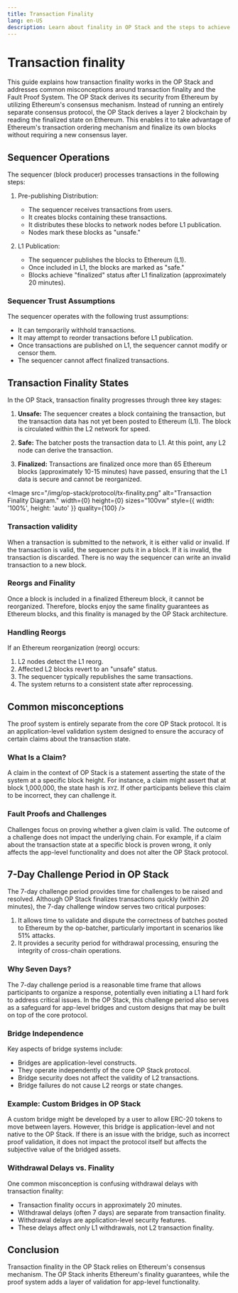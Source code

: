 ```yaml
---
title: Transaction Finality
lang: en-US
description: Learn about finality in OP Stack and the steps to achieve transaction settlement.
---
```



# Transaction finality

This guide explains how transaction finality works in the OP Stack and addresses common misconceptions around transaction finality and the Fault Proof System.
The OP Stack derives its security from Ethereum by utilizing Ethereum's consensus mechanism. Instead of running an entirely separate consensus protocol, the OP Stack derives a layer 2 blockchain by reading the finalized state on Ethereum.
This enables it to take advantage of Ethereum's transaction ordering mechanism and finalize its own blocks without requiring a new consensus layer.


## Sequencer Operations

The sequencer (block producer) processes transactions in the following steps:

1.  Pre-publishing Distribution:
    *   The sequencer receives transactions from users.
    *   It creates blocks containing these transactions.
    *   It distributes these blocks to network nodes before L1 publication.
    *   Nodes mark these blocks as "unsafe."

2.  L1 Publication:
    *   The sequencer publishes the blocks to Ethereum (L1).
    *   Once included in L1, the blocks are marked as "safe."
    *   Blocks achieve "finalized" status after L1 finalization (approximately 20 minutes).

### Sequencer Trust Assumptions

The sequencer operates with the following trust assumptions:

*   It can temporarily withhold transactions.
*   It may attempt to reorder transactions before L1 publication.
*   Once transactions are published on L1, the sequencer cannot modify or censor them.
*   The sequencer cannot affect finalized transactions.

## Transaction Finality States

In the OP Stack, transaction finality progresses through three key stages:

1.  **Unsafe:** The sequencer creates a block containing the transaction, but the transaction data has not yet been posted to Ethereum (L1). The block is circulated within the L2 network for speed.

2.  **Safe:** The batcher posts the transaction data to L1. At this point, any L2 node can derive the transaction.

3.  **Finalized:** Transactions are finalized once more than 65 Ethereum blocks (approximately 10-15 minutes) have passed, ensuring that the L1 data is secure and cannot be reorganized.

<Image src="/img/op-stack/protocol/tx-finality.png" alt="Transaction Finality Diagram." width={0} height={0} sizes="100vw" style={{ width: '100%', height: 'auto' }} quality={100} />

### Transaction validity

When a transaction is submitted to the network, it is either valid or invalid. If the transaction is valid, the sequencer puts it in a block. If it is invalid, the transaction is discarded. There is no way the sequencer can write an invalid transaction to a new block.

### Reorgs and Finality

Once a block is included in a finalized Ethereum block, it cannot be reorganized. Therefore, blocks enjoy the same finality guarantees as Ethereum blocks, and this finality is managed by the OP Stack architecture.

### Handling Reorgs

If an Ethereum reorganization (reorg) occurs:

1.  L2 nodes detect the L1 reorg.
2.  Affected L2 blocks revert to an "unsafe" status.
3.  The sequencer typically republishes the same transactions.
4.  The system returns to a consistent state after reprocessing.

## Common misconceptions

The proof system is entirely separate from the core OP Stack protocol. It is an application-level validation system designed to ensure the accuracy of certain claims about the transaction state.

### What Is a Claim?

A claim in the context of OP Stack is a statement asserting the state of the system at a specific block height. For instance, a claim might assert that at block 1,000,000, the state hash is `XYZ`. If other participants believe this claim to be incorrect, they can challenge it.

### Fault Proofs and Challenges

Challenges focus on proving whether a given claim is valid. The outcome of a challenge does not impact the underlying chain. For example, if a claim about the transaction state at a specific block is proven wrong, it only affects the app-level functionality and does not alter the OP Stack protocol.

## 7-Day Challenge Period in OP Stack

The 7-day challenge period provides time for challenges to be raised and resolved.
Although OP Stack finalizes transactions quickly (within 20 minutes), the 7-day challenge window serves two critical purposes:

1.  It allows time to validate and dispute the correctness of batches posted to Ethereum by the op-batcher, particularly important in scenarios like 51% attacks.
2.  It provides a security period for withdrawal processing, ensuring the integrity of cross-chain operations.

### Why Seven Days?

The 7-day challenge period is a reasonable time frame that allows participants to organize a response, potentially even initiating a L1 hard fork to address critical issues. In the OP Stack, this challenge period also serves as a safeguard for app-level bridges and custom designs that may be built on top of the core protocol.

### Bridge Independence

Key aspects of bridge systems include:

*   Bridges are application-level constructs.
*   They operate independently of the core OP Stack protocol.
*   Bridge security does not affect the validity of L2 transactions.
*   Bridge failures do not cause L2 reorgs or state changes.

### Example: Custom Bridges in OP Stack

A custom bridge might be developed by a user to allow ERC-20 tokens to move between layers. However, this bridge is application-level and not native to the OP Stack. If there is an issue with the bridge, such as incorrect proof validation, it does not impact the protocol itself but affects the subjective value of the bridged assets.

### Withdrawal Delays vs. Finality

One common misconception is confusing withdrawal delays with transaction finality:

*   Transaction finality occurs in approximately 20 minutes.
*   Withdrawal delays (often 7 days) are separate from transaction finality.
*   Withdrawal delays are application-level security features.
*   These delays affect only L1 withdrawals, not L2 transaction finality.

## Conclusion

Transaction finality in the OP Stack relies on Ethereum's consensus mechanism. The OP Stack inherits Ethereum's finality guarantees, while the proof system adds a layer of validation for app-level functionality.
